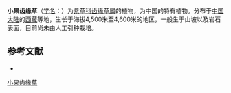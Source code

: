 {{Speciesbox
| name = 小果齿缘草
| status = 
| status_system = 
| image =
| genus = Eritrichium
| species = sinomicrocarpum
| authority = W. T. Wang
}}

'''小果齿缘草'''（[[学名|学名]]：{{lang|la|''Eritrichium sinomicrocarpum''}}）为[[紫草科|紫草科]][[齿缘草属|齿缘草属]]的植物，为中国的特有植物。分布于[[中国大陆|中国大陆]]的[[西藏|西藏]]等地，生长于海拔4,500米至4,600米的地区，一般生于山坡以及岩石表面，目前尚未由人工引种栽培。

== 参考文献 ==
<div class="references-small">
* {{cite web| url =http://www.bioinfo.cn/db05/KmzwSpecies.php?action=view&id=377| title =小果齿缘草| work =《中国高等植物数据库全库》| publisher =中国科学院微生物研究所| author =昆明植物研究所| accessdate =2009-02-21| deadurl =yes| archiveurl =https://web.archive.org/web/20160305025838/http://www.bioinfo.cn/db05/KmzwSpecies.php?action=view&id=377| archivedate =2016-03-05}}
</div>
{{Taxonbar|from=Q10959273}}

[[Category:山琉璃草属|小果齿缘草]]


{{植物小作品}}